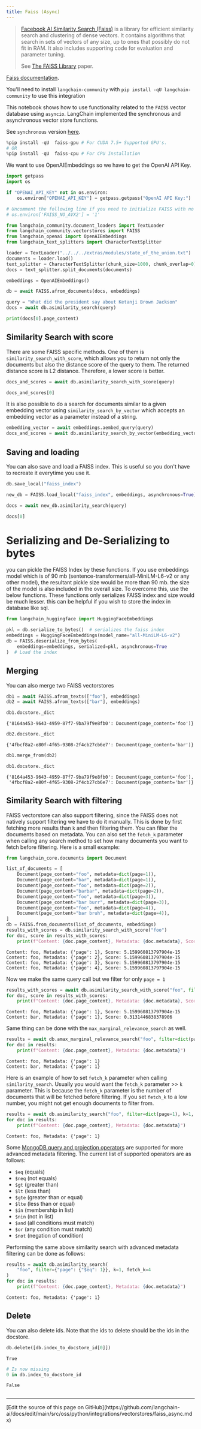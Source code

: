 ```yaml
---
title: Faiss (Async)
---
```


>[Facebook AI Similarity Search (Faiss)](https://engineering.fb.com/2017/03/29/data-infrastructure/faiss-a-library-for-efficient-similarity-search/) is a library for efficient similarity search and clustering of dense vectors. It contains algorithms that search in sets of vectors of any size, up to ones that possibly do not fit in RAM. It also includes supporting code for evaluation and parameter tuning.
>
>See [The FAISS Library](https://arxiv.org/pdf/2401.08281) paper.

[Faiss documentation](https://faiss.ai/).

You'll need to install `langchain-community` with `pip install -qU langchain-community` to use this integration

This notebook shows how to use functionality related to the `FAISS` vector database using `asyncio`.
LangChain implemented the synchronous and asynchronous vector store functions.

See `synchronous` version [here](/oss/python/integrations/vectorstores/faiss).

```python
%pip install -qU  faiss-gpu # For CUDA 7.5+ Supported GPU's.
# OR
%pip install -qU  faiss-cpu # For CPU Installation
```

We want to use OpenAIEmbeddings so we have to get the OpenAI API Key.

```python
import getpass
import os

if "OPENAI_API_KEY" not in os.environ:
    os.environ["OPENAI_API_KEY"] = getpass.getpass("OpenAI API Key:")

# Uncomment the following line if you need to initialize FAISS with no AVX2 optimization
# os.environ['FAISS_NO_AVX2'] = '1'

from langchain_community.document_loaders import TextLoader
from langchain_community.vectorstores import FAISS
from langchain_openai import OpenAIEmbeddings
from langchain_text_splitters import CharacterTextSplitter

loader = TextLoader("../../../extras/modules/state_of_the_union.txt")
documents = loader.load()
text_splitter = CharacterTextSplitter(chunk_size=1000, chunk_overlap=0)
docs = text_splitter.split_documents(documents)

embeddings = OpenAIEmbeddings()

db = await FAISS.afrom_documents(docs, embeddings)

query = "What did the president say about Ketanji Brown Jackson"
docs = await db.asimilarity_search(query)

print(docs[0].page_content)
```

## Similarity Search with score

There are some FAISS specific methods. One of them is `similarity_search_with_score`, which allows you to return not only the documents but also the distance score of the query to them. The returned distance score is L2 distance. Therefore, a lower score is better.

```python
docs_and_scores = await db.asimilarity_search_with_score(query)

docs_and_scores[0]
```

It is also possible to do a search for documents similar to a given embedding vector using `similarity_search_by_vector` which accepts an embedding vector as a parameter instead of a string.

```python
embedding_vector = await embeddings.aembed_query(query)
docs_and_scores = await db.asimilarity_search_by_vector(embedding_vector)
```

## Saving and loading

You can also save and load a FAISS index. This is useful so you don't have to recreate it everytime you use it.

```python
db.save_local("faiss_index")

new_db = FAISS.load_local("faiss_index", embeddings, asynchronous=True)

docs = await new_db.asimilarity_search(query)

docs[0]
```

# Serializing and De-Serializing to bytes

you can pickle the FAISS Index by these functions. If you use embeddings model which is of 90 mb (sentence-transformers/all-MiniLM-L6-v2 or any other model), the resultant pickle size would be more than 90 mb. the size of the model is also included in the overall size. To overcome this, use the below functions. These functions only serializes FAISS index and size would be much lesser. this can be helpful if you wish to store the index in database like sql.

```python
from langchain_huggingface import HuggingFaceEmbeddings

pkl = db.serialize_to_bytes()  # serializes the faiss index
embeddings = HuggingFaceEmbeddings(model_name="all-MiniLM-L6-v2")
db = FAISS.deserialize_from_bytes(
    embeddings=embeddings, serialized=pkl, asynchronous=True
)  # Load the index
```

## Merging

You can also merge two FAISS vectorstores

```python
db1 = await FAISS.afrom_texts(["foo"], embeddings)
db2 = await FAISS.afrom_texts(["bar"], embeddings)
```

```python
db1.docstore._dict
```

```output
{'8164a453-9643-4959-87f7-9ba79f9e8fb0': Document(page_content='foo')}
```

```python
db2.docstore._dict
```

```output
{'4fbcf8a2-e80f-4f65-9308-2f4cb27cb6e7': Document(page_content='bar')}
```

```python
db1.merge_from(db2)
```

```python
db1.docstore._dict
```

```output
{'8164a453-9643-4959-87f7-9ba79f9e8fb0': Document(page_content='foo'),
 '4fbcf8a2-e80f-4f65-9308-2f4cb27cb6e7': Document(page_content='bar')}
```

## Similarity Search with filtering

FAISS vectorstore can also support filtering, since the FAISS does not natively support filtering we have to do it manually. This is done by first fetching more results than `k` and then filtering them. You can filter the documents based on metadata. You can also set the `fetch_k` parameter when calling any search method to set how many documents you want to fetch before filtering. Here is a small example:

```python
from langchain_core.documents import Document

list_of_documents = [
    Document(page_content="foo", metadata=dict(page=1)),
    Document(page_content="bar", metadata=dict(page=1)),
    Document(page_content="foo", metadata=dict(page=2)),
    Document(page_content="barbar", metadata=dict(page=2)),
    Document(page_content="foo", metadata=dict(page=3)),
    Document(page_content="bar burr", metadata=dict(page=3)),
    Document(page_content="foo", metadata=dict(page=4)),
    Document(page_content="bar bruh", metadata=dict(page=4)),
]
db = FAISS.from_documents(list_of_documents, embeddings)
results_with_scores = db.similarity_search_with_score("foo")
for doc, score in results_with_scores:
    print(f"Content: {doc.page_content}, Metadata: {doc.metadata}, Score: {score}")
```

```output
Content: foo, Metadata: {'page': 1}, Score: 5.159960813797904e-15
Content: foo, Metadata: {'page': 2}, Score: 5.159960813797904e-15
Content: foo, Metadata: {'page': 3}, Score: 5.159960813797904e-15
Content: foo, Metadata: {'page': 4}, Score: 5.159960813797904e-15
```

Now we make the same query call but we filter for only `page = 1`

```python
results_with_scores = await db.asimilarity_search_with_score("foo", filter=dict(page=1))
for doc, score in results_with_scores:
    print(f"Content: {doc.page_content}, Metadata: {doc.metadata}, Score: {score}")
```

```output
Content: foo, Metadata: {'page': 1}, Score: 5.159960813797904e-15
Content: bar, Metadata: {'page': 1}, Score: 0.3131446838378906
```

Same thing can be done with the `max_marginal_relevance_search` as well.

```python
results = await db.amax_marginal_relevance_search("foo", filter=dict(page=1))
for doc in results:
    print(f"Content: {doc.page_content}, Metadata: {doc.metadata}")
```

```output
Content: foo, Metadata: {'page': 1}
Content: bar, Metadata: {'page': 1}
```

Here is an example of how to set `fetch_k` parameter when calling `similarity_search`. Usually you would want the `fetch_k` parameter >> `k` parameter. This is because the `fetch_k` parameter is the number of documents that will be fetched before filtering. If you set `fetch_k` to a low number, you might not get enough documents to filter from.

```python
results = await db.asimilarity_search("foo", filter=dict(page=1), k=1, fetch_k=4)
for doc in results:
    print(f"Content: {doc.page_content}, Metadata: {doc.metadata}")
```

```output
Content: foo, Metadata: {'page': 1}
```

Some [MongoDB query and projection operators](https://www.mongodb.com/docs/manual/reference/operator/query/) are supported for more advanced metadata filtering. The current list of supported operators are as follows:

- `$eq` (equals)
- `$neq` (not equals)
- `$gt` (greater than)
- `$lt` (less than)
- `$gte` (greater than or equal)
- `$lte` (less than or equal)
- `$in` (membership in list)
- `$nin` (not in list)
- `$and` (all conditions must match)
- `$or` (any condition must match)
- `$not` (negation of condition)

Performing the same above similarity search with advanced metadata filtering can be done as follows:

```python
results = await db.asimilarity_search(
    "foo", filter={"page": {"$eq": 1}}, k=1, fetch_k=4
)
for doc in results:
    print(f"Content: {doc.page_content}, Metadata: {doc.metadata}")
```

```output
Content: foo, Metadata: {'page': 1}
```

## Delete

You can also delete ids. Note that the ids to delete should be the ids in the docstore.

```python
db.delete([db.index_to_docstore_id[0]])
```

```output
True
```

```python
# Is now missing
0 in db.index_to_docstore_id
```

```output
False
```

```python

```

---

<Callout icon="pen-to-square" iconType="regular">
  [Edit the source of this page on GitHub](https://github.com/langchain-ai/docs/edit/main/src/oss/python/integrations/vectorstores/faiss_async.mdx)
</Callout>

